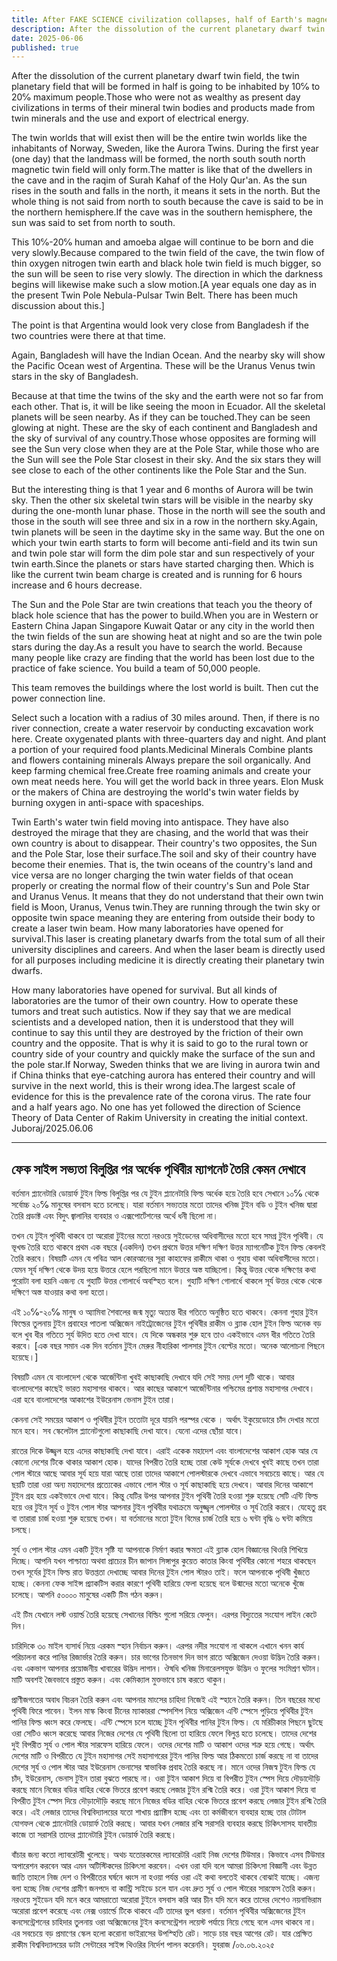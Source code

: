 ```yaml
---
title: After FAKE SCIENCE civilization collapses, half of Earth's magnetism will look like
description: After the dissolution of the current planetary dwarf twin field, the twin planetary field that will be formed in half is going to be inhabited by 10℅ to 20℅ maximum people.Those who were not as wealthy as present day civilizations in terms of their mineral twin bodies and products made from twin minerals and the use and export of electrical energy.
date: 2025-06-06
published: true
---
```


After the dissolution of the current planetary dwarf twin field, the twin planetary field that will be formed in half is going to be inhabited by 10℅ to 20℅ maximum people.Those who were not as wealthy as present day civilizations in terms of their mineral twin bodies and products made from twin minerals and the use and export of electrical energy.

The twin worlds that will exist then will be the entire twin worlds like the inhabitants of Norway, Sweden, like the Aurora Twins. During the first year (one day) that the landmass will be formed, the north south south north magnetic twin field will only form.The matter is like that of the dwellers in the cave and in the raqim of Surah Kahaf of the Holy Qur'an. As the sun rises in the south and falls in the north, it means it sets in the north. But the whole thing is not said from north to south because the cave is said to be in the northern hemisphere.If the cave was in the southern hemisphere, the sun was said to set from north to south.

This 10℅-20℅ human and amoeba algae will continue to be born and die very slowly.Because compared to the twin field of the cave, the twin flow of thin oxygen nitrogen twin earth and black hole twin field is much bigger, so the sun will be seen to rise very slowly. The direction in which the darkness begins will likewise make such a slow motion.[A year equals one day as in the present Twin Pole Nebula-Pulsar Twin Belt. There has been much discussion about this.]

The point is that Argentina would look very close from Bangladesh if the two countries were there at that time.

Again, Bangladesh will have the Indian Ocean. And the nearby sky will show the Pacific Ocean west of Argentina. These will be the Uranus Venus twin stars in the sky of Bangladesh.

Because at that time the twins of the sky and the earth were not so far from each other. That is, it will be like seeing the moon in Ecuador. All the skeletal planets will be seen nearby.
As if they can be touched.They can be seen glowing at night. These are the sky of each continent and Bangladesh and the sky of survival of any country.Those whose opposites are forming will see the Sun very close when they are at the Pole Star, while those who are the Sun will see the Pole Star closest in their sky. And the six stars they will see close to each of the other continents like the Pole Star and the Sun.

But the interesting thing is that 1 year and 6 months of Aurora will be twin sky. Then the other six skeletal twin stars will be visible in the nearby sky during the one-month lunar phase. Those in the north will see the south and those in the south will see three and six in a row in the northern sky.Again, twin planets will be seen in the daytime sky in the same way. But the one on which your twin earth starts to form will become anti-field and its twin sun and twin pole star will form the dim pole star and sun respectively of your twin earth.Since the planets or stars have started charging then. Which is like the current twin beam charge is created and is running for 6 hours increase and 6 hours decrease.

The Sun and the Pole Star are twin creations that teach you the theory of black hole science that has the power to build.When you are in Western or Eastern China Japan Singapore Kuwait Qatar or any city in the world then the twin fields of the sun are showing heat at night and so are the twin pole stars during the day.As a result you have to search the world. Because many people like crazy are finding that the world has been lost due to the practice of fake science.
You build a team of 50,000 people.

This team removes the buildings where the lost world is built. Then cut the power connection line.

Select such a location with a radius of 30 miles around. Then, if there is no river connection, create a water reservoir by conducting excavation work here. Create oxygenated plants with three-quarters day and night. And plant a portion of your required food plants.Medicinal Minerals Combine plants and flowers containing minerals
Always prepare the soil organically. And keep farming chemical free.Create free roaming animals and create your own meat needs here. You will get the world back in three years.
Elon Musk or the makers of China are destroying the world's twin water fields by burning oxygen in anti-space with spaceships.

Twin Earth's water twin field moving into antispace. They have also destroyed the mirage that they are chasing, and the world that was their own country is about to disappear. Their country's two opposites, the Sun and the Pole Star, lose their surface.The soil and sky of their country have become their enemies. That is, the twin oceans of the country's land and vice versa are no longer charging the twin water fields of that ocean properly or creating the normal flow of their country's Sun and Pole Star and Uranus Venus.
It means that they do not understand that their own twin field is Moon, Uranus, Venus twin.They are running through the twin sky or opposite twin space meaning they are entering from outside their body to create a laser twin beam.
How many laboratories have opened for survival.This laser is creating planetary dwarfs from the total sum of all their university disciplines and careers. And when the laser beam is directly used for all purposes including medicine it is directly creating their planetary twin dwarfs.

How many laboratories have opened for survival.
But all kinds of laboratories are the tumor of their own country. How to operate these tumors and treat such autistics.
Now if they say that we are medical scientists and a developed nation, then it is understood that they will continue to say this until they are destroyed by the friction of their own country and the opposite. That is why it is said to go to the rural town or country side of your country and quickly make the surface of the sun and the pole star.If Norway, Sweden thinks that we are living in aurora twin and if China thinks that eye-catching aurora has entered their country and will survive in the next world, this is their wrong idea.The largest scale of evidence for this is the prevalence rate of the corona virus. The rate four and a half years ago. No one has yet followed the direction of Science Theory of Data Center of Rakim University in creating the initial context.
Juboraj/2025.06.06

---

## ফেক সাইন্স সভ‍্যতা বিলুপ্তির পর অর্ধেক পৃথিবীর ম‍্যাগনেট তৈরি কেমন দেখাবে

বর্তমান প্ল‍্যানেটারি ডোয়ার্ফ টুইন ফিল্ড বিলুপ্তির পর যে টুইন প্ল‍্যানেটারি ফিল্ড অর্ধেক হয়ে তৈরি হবে সেখানে ১০℅ থেকে সর্বোচ্চ ২০℅ মানুষের বসবাস হতে চলেছে। যারা বর্তমান সভ‍্যতার মতো তাদের খনিজ টুইন বডি ও টুইন খনিজ  দ্বারা  তৈরি প্রডাক্ট এবং বিদুৎ জ্বালানির ব‍্যবহার ও এক্সপোর্টেশনের অর্থে ধনী ছিলো না।

তখন যে টুইন পৃথিবী থাকবে তা অরোরা টুইনের মতো নরওয়ে সুইডেনের অধিবাসীদের মতো হবে সমগ্র টুইন পৃথিবী। যে ভূখন্ড তৈরি হতে থাকবে প্রথম এক বছরে (একদিন) তখন প্রথমে উত্তর দক্ষিণ দক্ষিণ উত্তর ম‍্যাগনেটিক টুইন ফিল্ড কেবলই তৈরি করবে। বিষয়টি এমন যে পবিত্র আল কোরআনের  সূরা কাহাফের রাকীমে থাকা ও গুহায় থাকা অধিবাসীদের মতো। যেমন সূর্য দক্ষিণ থেকে উদয় হয়ে উত্তরে হেলে পরছিলো মানে উত্তরে অস্ত যাচ্ছিলো। কিন্তু উত্তর থেকে দক্ষিণের কথা পুরোটা বলা হয়নি এজন‍্য যে গুহাটি উত্তর গোলার্ধে অবস্হিত বলে। গুহাটি দক্ষিণ গোলার্ধে থাকলে সূর্য উত্তর থেকে থেকে দক্ষিণে অস্ত যাওয়ার কথা বলা হতো।

এই ১০℅-২০℅ মানুষ ও অ‍্যামিবা শৈবালের জন্ম মৃত‍্যু অত‍্যন্ত ধীর গতিতে অনুষ্ঠিত হতে থাকবে।
কেননা গুহার টুইন ফিল্ডের তুলনায় টুইন প্রবাহের পাতলা অক্সিজেন নাইট্রোজেনের টুইন পৃথিবীর রাকীম ও ব্ল‍্যাক হোল টুইন ফিল্ড  অনেক বড় বলে খুব ধীর গতিতে সূর্য উদিত হতে দেখা যাবে। যে দিকে অন্ধকার শুরু হবে তাও একইভাবে এমন ধীর গতিতে তৈরি করবে। [এক বছর সমান এক দিন বর্তমান টুইন মেরুর নীহারিকা পালসার টুইন বেল্টের মতো। অনেক আলোচনা পিছনে হয়েছে।]

বিষয়টি এমন যে বাংলাদেশ থেকে আর্জেন্টিনা খুবই কাছাকাছি দেখাবে যদি সেই সময় দেশ দুটি থাকে।
আবার বাংলাদেশের কাছেই ভারত মহাসাগর থাকবে। আর কাছের আকাশে আর্জেন্টিনার পশ্চিমের প্রশান্ত মহাসাগর দেখাবে। এরা হবে বাংলাদেশের আকাশের ইউরেনাস ভেনাস টুইন তারা।

কেননা সেই সময়ের আকাশ ও পৃথিবীর টুইন ততোটা দূরে যায়নি  পরস্পর থেকে । অর্থাৎ ইকুয়েডোরে চাঁদ দেখার মতো মনে হবে। সব স্কেলেটাল প্ল‍্যানেটগুলো কাছাকাছি দেখা যাবে।
যেনো এদের ছোঁয়া যাবে।

রাতের দিকে উজ্জ্বল হয়ে এদের কাছাকাছি দেখা যাবে। এরাই একেক মহাদেশ এবং বাংলাদেশের আকাশ হোক আর যে কোনো দেশের টিকে থাকার আকাশ হোক। যাদের বিপরীত তৈরি হচ্ছে তারা কেউ সূর্যকে দেখবে খুবই কাছে তখন তারা পোল স্টারে আছে আবার  সূর্য হয়ে যারা আছে তারা তাদের আকাশে পোলস্টারকে দেখবে এভাবে সবচেয়ে কাছে। আর যে ছয়টি তারা ওরা অন‍্য মহাদেশের প্রত‍্যেকের এভাবে পোল স্টার ও সূর্য কাছাকাছি হয়ে দেখবে। আবার দিনের আকাশে টুইন গ্রহ হয়ে একইভাবে দেখা যাবে। কিন্তু যেটির উপর আপনার টুইন পৃথিবী তৈরি হওয়া শুরু হয়েছে সেটি এন্টি ফিল্ড হয়ে ওর টুইন সূর্য ও টুইন পোল স্টার আপনার টুইন পৃথিবীর যথাক্রমে অনুজ্জ্বল পোলস্টার ও সূর্য তৈরি করবে। যেহেতু গ্রহ বা তারারা চার্জ হওয়া শুরু হয়েছে তখন। যা বর্তমানের মতো টুইন বিমের চার্জ তৈরি হয়ে ৬ ঘন্টা বৃদ্ধি ৬ ঘন্টা কমিয়ে চলছে।

সুর্য ও পোল স্টার এমন একটি টুইন সৃষ্টি যা আপনাকে নির্মাণ করার ক্ষমতা এই ব্ল‍্যাক হোল বিজ্ঞানের থিওরি শিখিয়ে দিচ্ছে। আপনি যখন পাশ্চাত্য অথবা প্রাচ‍্যের চীন জাপান সিঙ্গাপুর কুয়েত কাতার কিংবা পৃথিবীর কোনো শহরে থাকছেন তখন সূর্যের টুইন ফিল্ড রাত উত্তপ্ততা দেখাচ্ছে আবার দিনের টুইন পোল স্টারও তাই।
ফলে আপনাকে পৃথিবী খুঁজতে হচ্ছে। কেননা ফেক সাইন্স প্র‍্যাকটিস করার কারণে পৃথিবী হারিয়ে ফেলা হয়েছে বলে উন্মাদের মতো অনেকে খুঁজে চলেছে।
আপনি ৫০০০০ মানুষের একটি টিম গঠন করুন।

এই টিম যেখানে লস্ট ওয়ার্ল্ড তৈরি হয়েছে সেখানের বিল্ডিং গুলো সরিয়ে ফেলুন। এরপর  বিদ‍্যুতের সংযোগ লাইন কেটে দিন।

চারিদিকে ৩০ মাইল ব‍্যসার্ধ নিয়ে এরকম স্হান নির্বাচন করুন। এরপর নদীর সংযোগ না থাকলে এখানে খনন কার্য পরিচালনা করে পানির রিজার্ভার তৈরি করুন। চার ভাগের তিনভাগ দিন ভাগ  রাতে অক্সিজেন দেওয়া উদ্ভিদ তৈরি করুন। এবং একভাগ আপনার প্রয়োজনীয় খাবারের উদ্ভিদ লাগান। ঔষধি খনিজ মিনারেলসযুক্ত উদ্ভিদ ও ফুলের সংমিশ্রণ ঘটান।
মাটি অবশই জৈবভাবে প্রস্তুত করুন। এবং কেমিক‍্যাল মুক্তভাবে চাষ করতে থাকুন।

প্রাণীজগতের অবাধ বিচরন তৈরি করুন এবং আপনার মাংসের চাহিদা নিজেই এই স্হানে তৈরি করুন। তিন বছরের মধ‍্যে পৃথিবী ফিরে পাবেন।
ইলন মাস্ক কিংবা চীনের ম‍্যাকাররা স্পেসশিপ নিয়ে অক্সিজেন এন্টি স্পেসে পুড়িয়ে পৃথিবীর টুইন পানির ফিল্ড ধ্বংস করে ফেলছে। এন্টি স্পেসে চলে যাচ্ছে টুইন পৃথিবীর পানির টুইন ফিল্ড। যে মরিচীকার পিছনে ছুটছে ওরা সেটিও ধ্বংস করেছে আবার নিজের দেশের যে পৃথিবী ছিলো তা হারিয়ে ফেলে বিলুপ্ত হতে চলেছে।
তাদের দেশের দুই বিপরীত সূর্য ও পোল স্টার সারফেস হারিয়ে ফেলে। ওদের দেশের মাটি ও আকাশ ওদের শত্রু হয়ে গেছে। অর্থাৎ দেশের মাটি ও বিপরীতে যে টুইন মহাসাগর সেই মহাসাগরের টুইন পানির ফিল্ড আর ঠিকমতো চার্জ করছে না বা তাদের দেশের সূর্য ও পোল স্টার আর ইউরেনাস ভেনাসের স্বাভাবিক প্রবাহ তৈরি করছে না। মানে ওদের নিজস্ব টুইন ফিল্ড যে চাঁদ, ইউরেনাস, ভেনাস টুইন তারা বুঝতে পারছে না। ওরা টুইন আকাশ দিয়ে বা বিপরীত টুইন স্পেস দিয়ে  দৌড়াদৌড়ি করছে মানে নিজের বডির বাহির থেকে ভিতরে প্রবেশ করছে লেজার টুইন রশ্মি তৈরি করে। ওরা টুইন আকাশ দিয়ে বা বিপরীত টুইন স্পেস দিয়ে  দৌড়াদৌড়ি করছে মানে নিজের বডির বাহির থেকে ভিতরে প্রবেশ করছে লেজার টুইন রশ্মি তৈরি করে। এই লেজার তাদের বিশ্ববিদ্যালয়ের যতো শাখায়  প্র‍্যাক্টিস হচ্ছে এবং তা কর্মজীবনে ব‍্যবহার হচ্ছে তার টোটাল যোগফল থেকে প্ল‍্যানেটারি ডোয়ার্ফ তৈরি করছে। আবার যখন লেজার রশ্মি সরাসরি ব‍্যবহার করছে চিকিৎসাসহ যাবতীয় কাজে তা সরাসরি তাদের প্ল‍্যানেটারি টুইন ডোয়ার্ফ তৈরি করছে।

বাঁচার জন‍্য কতো ল‍্যাবরেটরী খুলেছে।
অথচ যতোরকমের ল‍্যাবরেটরি এরাই নিজ দেশের টিউমার। কিভাবে এসব টিউমার অপারেশন করবেন আর এমন অটিস্টিকদের চিকিৎসা করবেন। এখন ওরা যদি বলে আমরা চিকিৎসা বিজ্ঞানী এবং উন্নত জাতি  তাহলে নিজ দেশ ও বিপরীতের ঘর্ষনে ধ্বংস না হওয়া পর্যন্ত ওরা এই কথা বলতেই থাকবে বোঝাই যাচ্ছে। এজন‍্য বলা হচ্ছে নিজ দেশের গ্রামীণ জনপদে বা কান্ট্রি সাইডে চলে যান এবং দ্রুত সূর্য ও পোল স্টারের সারফেস তৈরি করুন। নরওয়ে সুইডেন যদি মনে করে আমরাতো অরোরা টুইনে বসবাস করি আর চীন যদি মনে করে তাদের দেশেও নয়নাভিরাম অরোরা প্রবেশ করেছে এবং নেক্স ওয়ার্ল্ডে টিকে থাকবে এটি তাদের ভুল ধারনা। বর্তমান পৃথিবীর অক্সিজেনের টুইন কনসেন্ট্রেশনের চাহিদার তুলনায় ওরা অক্সিজেনের টুইন কনসেন্ট্রেশন লয়েস্ট পর্যায়ে নিয়ে গেছে বলে এসব থাকবে না।  এর সবচেয়ে বড় প্রমাণের স্কেল হলো করোনা ভাইরাসের উপস্হিতি রেট। সাড়ে চার বছর আগের রেট। যার প্রেক্ষিত রাকীম বিশ্ববিদ্যালয়ের ডাটা সেন্টারের সাইন্স থিওরির  নির্দেশ পালন করেননি।
যুবরাজ /০৬.০৬.২০২৫
